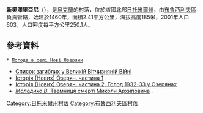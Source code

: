 {{coord|50|19|2|N|29|25|36|E|scale:30000|display=title}}

'''新奧澤里亞尼'''（{{lang-uk|Нові Озеряни}}），是[[烏克蘭|烏克蘭]]的村落，位於該國北部[[日托米爾州|日托米爾州]]，由[[布魯西利夫區|布魯西利夫區]]負責管轄，始建於1460年，面積2.41平方公里，海拔高度185米，2001年人口603，人口密度每平方公里250.1人。

==參考資料==
 * [http://weather.in.ua/ua/zhitomirskaja/17361 Погода в селі Нові Озеряни] {{Wayback|url=http://weather.in.ua/ua/zhitomirskaja/17361 |date=20111219125037 }}
* [https://web.archive.org/web/20160305093924/http://www.brusilov.org.ua/Knyga%20pamyati/vvv_noviozeryany.htm Список загиблих у Великій Вітчизняній Війні]
* [https://web.archive.org/web/20160927035826/http://www.brusilov.org.ua/History/novi_ozeryany_1.htm Історія (Нових) Озерян. частина 1]
* [https://web.archive.org/web/20161002065429/http://www.brusilov.org.ua/History/novi_ozeryany_2.htm Історія (Нових) Озерян. частина 2, Голод 1932-33 у Озерянах]
* [http://radomyshl.blogspot.com/2015/07/blog-post.html ''Молодико В.'' Таємниця смерті Миколи Архиповича] {{Wayback|url=http://radomyshl.blogspot.com/2015/07/blog-post.html |date=20200113081312 }}.

{{DEFAULTSORT:Нові Озеряни}}
[[Category:日托米爾州村落|Category:日托米爾州村落]]
[[Category:布魯西利夫區村落|Category:布魯西利夫區村落]]


{{Zhytomyr-geo-stub}}